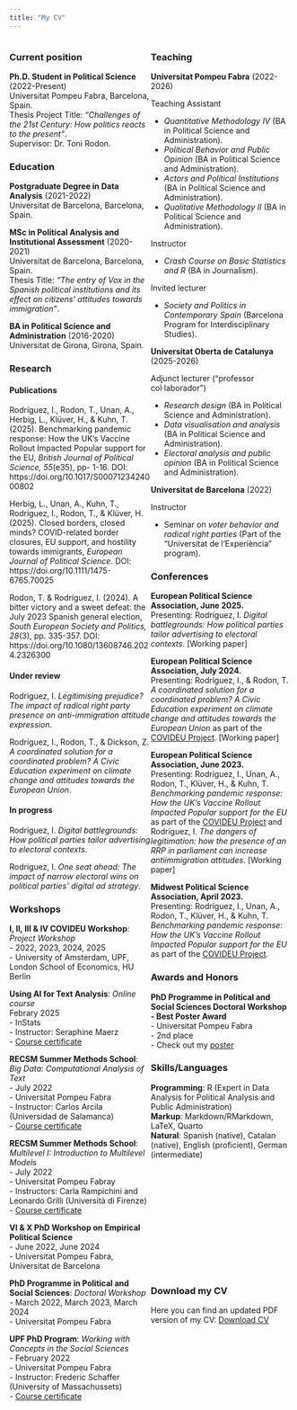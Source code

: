 ```yaml
---
title: "My CV"
---
```


::: {style="display: flex;"}

::: {style="width: 50%;"}
<div>

### Current position

**Ph.D. Student in Political Science** (2022-Present) <br> Universitat Pompeu Fabra, Barcelona, Spain. <br> Thesis Project Title: *"Challenges of the 21st Century: How politics reacts to the present"*. <br> Supervisor: Dr. Toni Rodon.

### Education

**Postgraduate Degree in Data Analysis** (2021-2022) <br> Universitat de Barcelona, Barcelona, Spain.

**MSc in Political Analysis and Institutional Assessment** (2020-2021) <br> Universitat de Barcelona, Barcelona, Spain. <br> Thesis Title: *"The entry of Vox in the Spanish political institutions and its effect on citizens' attitudes towards immigration"*.

**BA in Political Science and Administration** (2016-2020) <br> Universitat de Girona, Girona, Spain.

### Research

#### Publications

Rodríguez, I., Rodon, T., Unan, A., Herbig, L., Klüver, H., & Kuhn, T. (2025). Benchmarking pandemic response: How the UK's Vaccine Rollout Impacted Popular support for the EU, *British Journal of Political Science, 55*(e35), pp- 1-16. DOI: https://doi.org/10.1017/S0007123424000802

Herbig, L., Unan, A., Kuhn, T., Rodríguez, I., Rodon, T., & Klüver, H. (2025). Closed borders, closed minds? COVID-related border closures, EU support, and hostility towards immigrants, *European Journal of Political Science*. DOI: https://doi.org/10.1111/1475-6765.70025

Rodon, T. & Rodríguez, I. (2024). A bitter victory and a sweet defeat: the July 2023 Spanish general election, *South European Society and Politics, 28*(3), pp. 335-357. DOI: https://doi.org/10.1080/13608746.2024.2326300


#### Under review

Rodríguez, I. *Legitimising prejudice? The impact of radical right party presence on anti-immigration attitude expression*.

Rodríguez, I., Rodon, T., & Dickson, Z. *A coordinated solution for a coordinated problem? A Civic Education experiment on climate change and attitudes towards the European Union*.

#### In progress

Rodríguez, I. *Digital battlegrounds: How political parties tailor advertising to electoral contexts*.

Rodríguez, I. *One seat ahead: The impact of narrow electoral wins on political parties' digital ad strategy*.


### Workshops

**I, II, III & IV COVIDEU Workshop**: *Project Workshop* <br> - 2022, 2023, 2024, 2025 <br> - University of Amsterdam, UPF, London School of Economics, HU Berlin

**Using AI for Text Analysis**: *Online course* <br> Febrary 2025 <br> - InStats <br> - Instructor: Seraphine Maerz <br> - <a href="AI Course_Certificate.pdf#" class="download" title="Course certificate">Course certificate</a>

**RECSM Summer Methods School**: *Big Data: Computational Analysis of Text* <br> - July 2022 <br> -  Universitat Pompeu Fabra <br> - Instructor: Carlos Arcila (Universidad de Salamanca) <br> - <a href="BigData_Certificate.pdf#" class="download" title="Course certificate">Course certificate</a>

**RECSM Summer Methods School**: *Multilevel I: Introduction to Multilevel Models* <br> - July 2022 <br> - Universitat Pompeu Fabray <br> - Instructors: Carla Rampichini and Leonardo Grilli (Università di Firenze) <br> - <a href="MultilevelI_Certificate.pdf#" class="download" title="Course certificate">Course certificate</a>

**VI & X PhD Workshop on Empirical Political Science** <br> - June 2022, June 2024 <br> - Universitat Pompeu Fabra, Universitat de Barcelona <br>

**PhD Programme in Political and Social Sciences**: *Doctoral Workshop* <br> - March 2022, March 2023, March 2024 <br> - Universitat Pompeu Fabra

**UPF PhD Program**: *Working with Concepts in the Social Sciences* <br> - February 2022 <br> - Universitat Pompeu Fabra <br> - Instructor: Frederic Schaffer (University of Massachussets) <br> - <a href="Concepts_Certificate.pdf#" class="download" title="Course certificate">Course certificate</a>

</div>
:::

::: {style="width: 50%;"}
<div>

### Teaching

**Universitat Pompeu Fabra** (2022-2026) <br>

Teaching Assistant <br>

- *Quantitative Methodology IV* (BA in Political Science and Administration). <br>
- *Political Behavior and Public Opinion* (BA in Political Science and Administration).
- *Actors and Political Institutions* (BA in Political Science and Administration). <br>
- *Qualitative Methodology II* (BA in Political Science and Administration).

Instructor <br>

- *Crash Course on Basic Statistics and R* (BA in Journalism). <br>

Invited lecturer <br>

- *Society and Politics in Contemporary Spain* (Barcelona Program for Interdisciplinary Studies). <br>


**Universitat Oberta de Catalunya** (2025-2026) <br>

Adjunct lecturer ("professor col·laborador") <br>

- *Research design* (BA in Political Science and Administration). <br>
- *Data visualisation and analysis* (BA in Political Science and Administration). <br>
- *Electoral analysis and public opinion* (BA in Political Science and Administration). <br>

**Universitat de Barcelona** (2022) <br>

Instructor <br>

- Seminar on *voter behavior and radical right parties* (Part of the "Universitat de l'Experiència" program).

### Conferences

**European Political Science Association, June 2025.** <br> Presenting: Rodríguez, I. *Digital battlegrounds: How political parties tailor advertising to electoral contexts*. [Working paper]

**European Political Science Association, July 2024.** <br> Presenting: Rodríguez, I., & Rodon, T. *A coordinated solution for a coordinated problem? A Civic Education experiment on climate change and attitudes towards the European Union* as part of the [COVIDEU Project](https://www.covideu.info). [Working paper]

**European Political Science Association, June 2023.** <br> Presenting: Rodríguez, I., Unan, A., Rodon, T., Klüver, H., & Kuhn, T.  *Benchmarking pandemic response: How the UK's Vaccine Rollout Impacted Popular support for the EU* as part of the [COVIDEU Project](https://www.covideu.info) and Rodríguez, I. *The dangers of legitimation: how the presence of an RRP in parliament can increase antiimmigration attitudes*. [Working paper]

**Midwest Political Science Association, April 2023.** <br> Presenting: Rodríguez, I., Unan, A., Rodon, T., Klüver, H., & Kuhn, T. *Benchmarking pandemic response: How the UK's Vaccine Rollout Impacted Popular support for the EU* as part of the [COVIDEU Project](https://www.covideu.info).

### Awards and Honors

**PhD Programme in Political and Social Sciences Doctoral Workshop - Best Poster Award** <br> - Universitat Pompeu Fabra <br> - 2nd place <br> - Check out my <a href="IreneRodriguez_Poster_PhDWorkshop.pdf#" class="download" title="poster">poster</a>

### Skills/Languages

**Programming**: R (Expert in Data Analysis for Political Analysis and Public Administration) <br> **Markup**: Markdown/RMarkdown, LaTeX, Quarto <br> **Natural**: Spanish (native), Catalan (native), English (proficient), German (intermediate)

<br><br><br><br><br><br><br><br><br><br><br>

### Download my CV

Here you can find an updated PDF version of my CV: <a href="Irene_Rodriguez_CV.pdf#" class="download" title="Download CV as PDF">Download CV</a>


</div>
:::
:::
